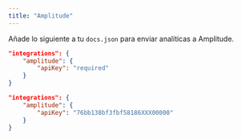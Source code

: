 ```yaml
---
title: "Amplitude"
---
```


Añade lo siguiente a tu `docs.json` para enviar analíticas a Amplitude.

<CodeGroup>

```json Opciones de analíticas en docs.json
"integrations": {
    "amplitude": {
        "apiKey": "required"
    }
}
```

```json Ejemplo
"integrations": {
    "amplitude": {
        "apiKey": "76bb138bf3fbf58186XXX00000"
    }
}
```

</CodeGroup>